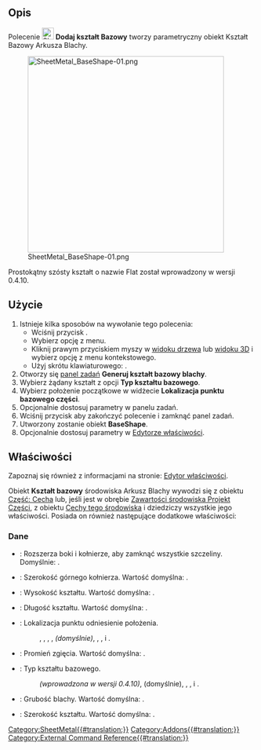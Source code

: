 {{UnfinishedDocu}}
<languages/>

{{Docnav/pl
|[[SheetMetal_Forming/pl|Wykonaj formowanie w ściance]]
|
|[[SheetMetal_Workbench/pl|środowisko pracy Arkusz Blachy]]
|IconL=SheetMetal_Forming.svg
|IconR=
|IconC=Sheetmetal_workbench_icon.svg
}}

{{GuiCommand/pl
|Name=SheetMetal BaseShape
|Name/pl=Arkusz blachy: Dodaj kształt bazowy
|MenuLocation=Arkusz blachy → Dodaj kształt bazowy
|Workbenches=[[SheetMetal_Workbench/pl|Arkusz blachy]]
|Version=0.3.10
|Shortcut={{KEY|H}}
}}

<span id="Description"></span>
==Opis==

Polecenie [[Image:SheetMetal_BaseShape.svg|24px]] '''Dodaj kształt Bazowy''' tworzy parametryczny obiekt Kształt Bazowy Arkusza Blachy.

[[Image:SheetMetal_BaseShape-01.png|400px]]

{{Caption|Pięć dostępnych kształtów bazowych: Kształt L, Kształt U, Kształt wanny, Kształt kapelusza i Kształt prostopadłościanu}}

Prostokątny szósty kształt o nazwie Flat został wprowadzony w wersji 0.4.10.

<span id="Usage"></span>
==Użycie==

# Istnieje kilka sposobów na wywołanie tego polecenia:
#* Wciśnij przycisk {{Button|[[Image:SheetMetal_BaseShape.svg|16px]] '''Dodaj kształt bazowy'''}}.
#* Wybierz opcję {{MenuCommand|Arkusz blachy → [[Image:SheetMetal_BaseShape.svg|16px]] Dodaj kształt bazowy}} z menu.
#* Kliknij prawym przyciskiem myszy w [[Tree_view/pl|widoku drzewa]] lub [[3D_view/pl|widoku 3D]] i wybierz opcję {{MenuCommand|SheetMetal → [[Image:SheetMetal_BaseShape.svg|16px]] Dodaj kształt bazowy}} z menu kontekstowego.
#* Użyj skrótu klawiaturowego: {{KEY|H}}.
# Otworzy się [[Task_panel/pl|panel zadań]] '''Generuj kształt bazowy blachy'''.
# Wybierz żądany kształt z opcji '''Typ kształtu bazowego'''.
# Wybierz położenie początkowe w widżecie '''Lokalizacja punktu bazowego części'''.
# Opcjonalnie dostosuj parametry w panelu zadań.
# Wciśnij przycisk {{Button|OK}} aby zakończyć polecenie i zamknąć panel zadań.
# Utworzony zostanie obiekt '''BaseShape'''.
# Opcjonalnie dostosuj parametry w [[Property_editor/pl|Edytorze właściwości]].

<span id="Properties"></span>
==Właściwości==

Zapoznaj się również z informacjami na stronie: [[Property_editor/pl|Edytor właściwości]].

Obiekt '''Kształt bazowy''' środowiska Arkusz Blachy wywodzi się z obiektu [[Part_Feature/pl|Część: Cecha]] lub, jeśli jest w obrębie [[PartDesign_Body/pl|Zawartości środowiska Projekt Części]], z obiektu [[PartDesign_Feature/pl|Cechy tego środowiska]] i dziedziczy wszystkie jego właściwości. Posiada on również następujące dodatkowe właściwości:

<span id="Data"></span>
===Dane===

{{Properties_Title|Parametry}}

* {{PropertyData|Wypełnij szczeliny|Bool}}: Rozszerza boki i kołnierze, aby zamknąć wszystkie szczeliny. Domyślnie: {{TRUE/pl}}.
* {{PropertyData|szerokośćKołnierza|Length}}: Szerokość górnego kołnierza. Wartość domyślna: {{Value|5,00 mm}}.
* {{PropertyData|wysokość|Length}}: Wysokość kształtu. Wartość domyślna: {{Value|10,00 mm}}.
* {{PropertyData|długość|Length}}: Długość kształtu. Wartość domyślna: {{Value|30,00 mm}}.
* {{PropertyData|origin Loc|Enumeration}}: Lokalizacja punktu odniesienie położenia.
*:  {{Value|-X,-Y}}, {{Value|-X,0}}, {{Value|-X,+Y}}, {{Value|0,-Y}}, {{Value|0,0}} ''(domyślnie)'', {{Value|0,+Y}}, {{Value|+X,-Y}}, {{Value|+X,0}} i {{Value|+X,+Y}}.
* {{PropertyData|promień|Length}}: Promień zgięcia. Wartość domyślna: {{Value|1,00 mm}}.
* {{PropertyData|Typ kształtu|Enumeration}}: Typ kształtu bazowego. 
*: {{Value|Flat}} ''(wprowadzona w wersji 0.4.10)'', {{Value|L-Shape}} (domyślnie), {{Value|U-Shape}}, {{Value|Tub}}, {{Value|Hat}} i {{Value|Box}}.
* {{PropertyData|grubość|Length}}: Grubość blachy. Wartość domyślna: {{Value|1,00 mm}}.
* {{PropertyData|width|Length}}: Szerokość kształtu. Wartość domyślna: {{Value|20,00 mm}}.


{{Docnav/pl
|[[SheetMetal_Forming/pl|Wykonaj formowanie w ściance]]
|
|[[SheetMetal_Workbench/pl|środowisko pracy Arkusz Blachy]]
|IconL=SheetMetal_Forming.svg
|IconR=
|IconC=Sheetmetal_workbench_icon.svg
}}

[[Category:SheetMetal{{#translation:}}]]
[[Category:Addons{{#translation:}}]]
[[Category:External Command Reference{{#translation:}}]]